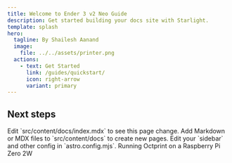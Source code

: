 ```yaml
---
title: Welcome to Ender 3 v2 Neo Guide
description: Get started building your docs site with Starlight.
template: splash
hero:
  tagline: By Shailesh Aanand
  image:
    file: ../../assets/printer.png
  actions:
    - text: Get Started
      link: /guides/quickstart/
      icon: right-arrow
      variant: primary
---
```



## Next steps

<CardGrid stagger>
  <Card title="Getting Started" icon="pencil">
    Edit `src/content/docs/index.mdx` to see this page change.
  </Card>
  <Card title="Professional Firmware" icon="add-document">
    Add Markdown or MDX files to `src/content/docs` to create new pages.
  </Card>
  <Card title="Prusa Slicer" icon="setting">
    Edit your `sidebar` and other config in `astro.config.mjs`.
  </Card>
  <Card title="Octoprint" icon="open-book">
    Running Octprint on a Raspberry Pi Zero 2W
  </Card>
</CardGrid>
